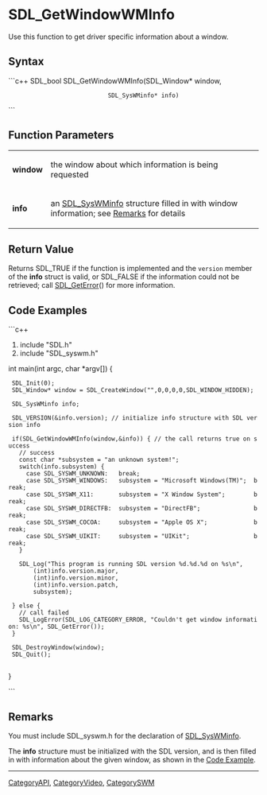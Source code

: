 <!-- pragma section-numbers off -->
<!-- pragma disable-camelcase -->

= SDL_GetWindowWMInfo =
Use this function to get driver specific information about a window.


== Syntax ==
```c++
SDL_bool SDL_GetWindowWMInfo(SDL_Window*    window,
                             SDL_SysWMinfo* info)
```

== Function Parameters ==
{|
|'''window'''
|the window about which information is being requested
|-
|'''info'''
|an [[SDL_SysWMinfo]] structure filled in with window information; see [[#Remarks|Remarks]] for details
|}

== Return Value ==
Returns SDL_TRUE if the function is implemented and the <code>version</code> member of the '''info''' struct is valid, or SDL_FALSE if the information could not be retrieved; call [[SDL_GetError]]() for more information. 

== Code Examples ==
```c++
#include "SDL.h"
#include "SDL_syswm.h"


int main(int argc, char *argv[]) {
  SDL_Init(0);
  SDL_Window* window = SDL_CreateWindow("",0,0,0,0,SDL_WINDOW_HIDDEN);
  
  SDL_SysWMinfo info;
  
  SDL_VERSION(&info.version); // initialize info structure with SDL version info
  
  if(SDL_GetWindowWMInfo(window,&info)) { // the call returns true on success
    // success
    const char *subsystem = "an unknown system!";
    switch(info.subsystem) {
      case SDL_SYSWM_UNKNOWN:   break;
      case SDL_SYSWM_WINDOWS:   subsystem = "Microsoft Windows(TM)";  break;
      case SDL_SYSWM_X11:       subsystem = "X Window System";        break;
      case SDL_SYSWM_DIRECTFB:  subsystem = "DirectFB";               break;
      case SDL_SYSWM_COCOA:     subsystem = "Apple OS X";             break;
      case SDL_SYSWM_UIKIT:     subsystem = "UIKit";                  break;
    }

    SDL_Log("This program is running SDL version %d.%d.%d on %s\n", 
        (int)info.version.major,
        (int)info.version.minor,
        (int)info.version.patch,
        subsystem);
    
  } else {
    // call failed
    SDL_LogError(SDL_LOG_CATEGORY_ERROR, "Couldn't get window information: %s\n", SDL_GetError());
  }
  
  SDL_DestroyWindow(window);
  SDL_Quit();
  
}

```

== Remarks ==
You must include SDL_syswm.h for the declaration of [[SDL_SysWMinfo]].

The '''info''' structure must be initialized with the SDL version, and is then filled in with information about the given window, as shown in the [[#Code Examples|Code Example]].


----
[[CategoryAPI]], [[CategoryVideo]], [[CategorySWM]]

<!-- #Actually from SDL_syswm.h header but listed in both categories for the wiki. -->

